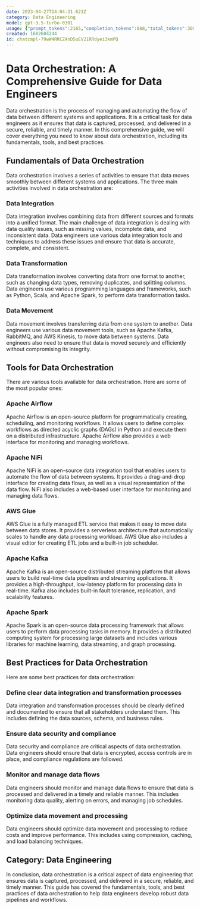 ```yaml
---
date: 2023-04-27T14:04:31.621Z
category: Data Engineering
model: gpt-3.5-turbo-0301
usage: {"prompt_tokens":2165,"completion_tokens":888,"total_tokens":3053}
created: 1682604244
id: chatcmpl-79wW4RRCZ4nD5uEV21RRdyei3kmPQ
---
```


# Data Orchestration: A Comprehensive Guide for Data Engineers

Data orchestration is the process of managing and automating the flow of data between different systems and applications. It is a critical task for data engineers as it ensures that data is captured, processed, and delivered in a secure, reliable, and timely manner. In this comprehensive guide, we will cover everything you need to know about data orchestration, including its fundamentals, tools, and best practices.

## Fundamentals of Data Orchestration

Data orchestration involves a series of activities to ensure that data moves smoothly between different systems and applications. The three main activities involved in data orchestration are:

### Data Integration

Data integration involves combining data from different sources and formats into a unified format. The main challenge of data integration is dealing with data quality issues, such as missing values, incomplete data, and inconsistent data. Data engineers use various data integration tools and techniques to address these issues and ensure that data is accurate, complete, and consistent.

### Data Transformation

Data transformation involves converting data from one format to another, such as changing data types, removing duplicates, and splitting columns. Data engineers use various programming languages and frameworks, such as Python, Scala, and Apache Spark, to perform data transformation tasks.

### Data Movement

Data movement involves transferring data from one system to another. Data engineers use various data movement tools, such as Apache Kafka, RabbitMQ, and AWS Kinesis, to move data between systems. Data engineers also need to ensure that data is moved securely and efficiently without compromising its integrity.

## Tools for Data Orchestration

There are various tools available for data orchestration. Here are some of the most popular ones:

### Apache Airflow

Apache Airflow is an open-source platform for programmatically creating, scheduling, and monitoring workflows. It allows users to define complex workflows as directed acyclic graphs (DAGs) in Python and execute them on a distributed infrastructure. Apache Airflow also provides a web interface for monitoring and managing workflows.

### Apache NiFi

Apache NiFi is an open-source data integration tool that enables users to automate the flow of data between systems. It provides a drag-and-drop interface for creating data flows, as well as a visual representation of the data flow. NiFi also includes a web-based user interface for monitoring and managing data flows.

### AWS Glue

AWS Glue is a fully managed ETL service that makes it easy to move data between data stores. It provides a serverless architecture that automatically scales to handle any data processing workload. AWS Glue also includes a visual editor for creating ETL jobs and a built-in job scheduler.

### Apache Kafka

Apache Kafka is an open-source distributed streaming platform that allows users to build real-time data pipelines and streaming applications. It provides a high-throughput, low-latency platform for processing data in real-time. Kafka also includes built-in fault tolerance, replication, and scalability features.

### Apache Spark

Apache Spark is an open-source data processing framework that allows users to perform data processing tasks in memory. It provides a distributed computing system for processing large datasets and includes various libraries for machine learning, data streaming, and graph processing.

## Best Practices for Data Orchestration

Here are some best practices for data orchestration:

### Define clear data integration and transformation processes

Data integration and transformation processes should be clearly defined and documented to ensure that all stakeholders understand them. This includes defining the data sources, schema, and business rules.

### Ensure data security and compliance

Data security and compliance are critical aspects of data orchestration. Data engineers should ensure that data is encrypted, access controls are in place, and compliance regulations are followed.

### Monitor and manage data flows

Data engineers should monitor and manage data flows to ensure that data is processed and delivered in a timely and reliable manner. This includes monitoring data quality, alerting on errors, and managing job schedules.

### Optimize data movement and processing

Data engineers should optimize data movement and processing to reduce costs and improve performance. This includes using compression, caching, and load balancing techniques.

## Category: Data Engineering

In conclusion, data orchestration is a critical aspect of data engineering that ensures data is captured, processed, and delivered in a secure, reliable, and timely manner. This guide has covered the fundamentals, tools, and best practices of data orchestration to help data engineers develop robust data pipelines and workflows.